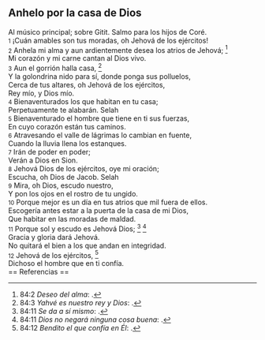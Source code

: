 == Anhelo por la casa de Dios ==

Al músico principal; sobre Gitit. Salmo para los hijos de Coré.<br>
{{anchor|1}} <small>1</small> ¡Cuán amables son tus moradas, oh Jehová de los ejércitos!<br>
{{anchor|2}} <small>2</small> Anhela mi alma y aun ardientemente desea los atrios de Jehová; <ref>84:2 ''Deseo del alma'': {{lib|LU|74|7|7}}.</ref><br>
Mi corazón y mi carne cantan al Dios vivo.<br>
{{anchor|3}} <small>3</small> Aun el gorrión halla casa, <ref>84:3 ''Yahvé es nuestro rey y Dios'': {{lib|LU|137|8|4}}.</ref><br>
Y la golondrina nido para sí, donde ponga sus polluelos,<br>
Cerca de tus altares, oh Jehová de los ejércitos,<br>
Rey mío, y Dios mío.<br>
{{anchor|4}} <small>4</small> Bienaventurados los que habitan en tu casa;<br>
Perpetuamente te alabarán. Selah<br>
{{anchor|5}} <small>5</small> Bienaventurado el hombre que tiene en ti sus fuerzas,<br>
En cuyo corazón están tus caminos.<br>
{{anchor|6}} <small>6</small> Atravesando el valle de lágrimas lo cambian en fuente,<br>
Cuando la lluvia llena los estanques.<br>
{{anchor|7}} <small>7</small> Irán de poder en poder;<br>
Verán a Dios en Sion.<br>
{{anchor|8}} <small>8</small> Jehová Dios de los ejércitos, oye mi oración;<br>
Escucha, oh Dios de Jacob. Selah<br>
{{anchor|9}} <small>9</small> Mira, oh Dios, escudo nuestro,<br>
Y pon los ojos en el rostro de tu ungido.<br>
{{anchor|10}} <small>10</small> Porque mejor es un día en tus atrios que mil fuera de ellos.<br>
Escogería antes estar a la puerta de la casa de mi Dios,<br>
Que habitar en las moradas de maldad.<br>
{{anchor|11}} <small>11</small> Porque sol y escudo es Jehová Dios; <ref>84:11 ''Se da a sí mismo'': {{lib|LU|2|1|2}}.</ref> <ref>84:11 ''Dios no negará ninguna cosa buena'': {{lib|LU|131|2|9}}.</ref><br>
Gracia y gloria dará Jehová.<br>
No quitará el bien a los que andan en integridad.<br>
{{anchor|12}} <small>12</small> Jehová de los ejércitos, <ref>84:12 ''Bendito el que confía en Él'': {{lib|LU|2|6|3}}.</ref><br>
Dichoso el hombre que en ti confía.<br>
== Referencias ==

<references />
